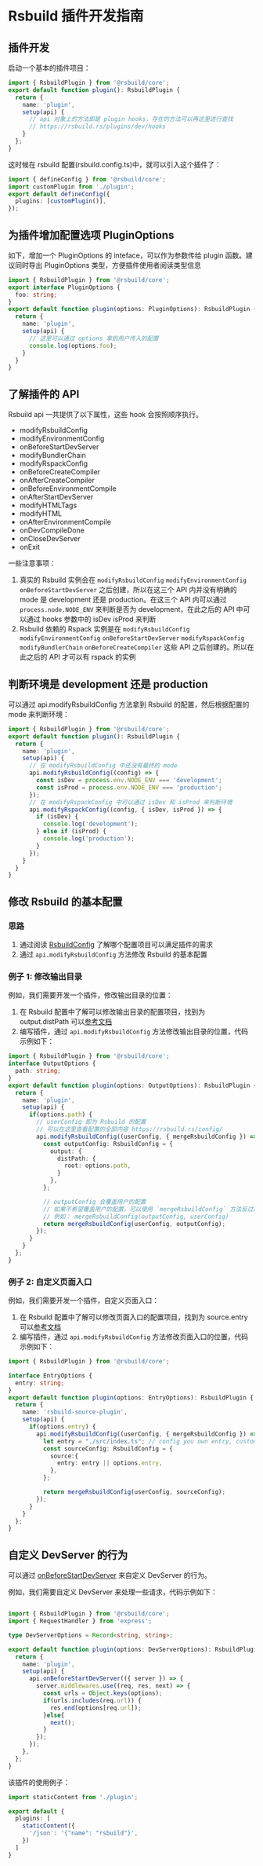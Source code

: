 # Rsbuild 插件开发指南

## 插件开发

启动一个基本的插件项目：

```typescript
import { RsbuildPlugin } from '@rsbuild/core';
export default function plugin(): RsbuildPlugin {
  return {
    name: 'plugin',
    setup(api) {
      // api 对象上的方法即是 plugin hooks，存在的方法可以再这里进行查找
      // https://rsbuild.rs/plugins/dev/hooks
    }
  };
}
```

这时候在 rsbuild 配置(rsbuild.config.ts)中，就可以引入这个插件了：

```typescript
import { defineConfig } from '@rsbuild/core';
import customPlugin from './plugin';
export default defineConfig({
  plugins: [customPlugin()],
});
```

## 为插件增加配置选项 PluginOptions

如下，增加一个 PluginOptions 的 inteface，可以作为参数传给 plugin 函数。建议同时导出 PluginOptions 类型，方便插件使用者阅读类型信息

```typescript
import { RsbuildPlugin } from '@rsbuild/core';
export interface PluginOptions {
  foo: string;
}
export default function plugin(options: PluginOptions): RsbuildPlugin {
  return {
    name: 'plugin',
    setup(api) {
      // 这里可以通过 options 拿到用户传入的配置
      console.log(options.foo);
    }
  }
}
```

## 了解插件的 API

Rsbuild api 一共提供了以下属性，这些 hook 会按照顺序执行。

- modifyRsbuildConfig
- modifyEnvironmentConfig
- onBeforeStartDevServer
- modifyBundlerChain
- modifyRspackConfig
- onBeforeCreateCompiler
- onAfterCreateCompiler
- onBeforeEnvironmentCompile
- onAfterStartDevServer
- modifyHTMLTags
- modifyHTML
- onAfterEnvironmentCompile
- onDevCompileDone
- onCloseDevServer
- onExit

一些注意事项：
1. 真实的 Rsbuild 实例会在 `modifyRsbuildConfig` `modifyEnvironmentConfig` `onBeforeStartDevServer` 之后创建，所以在这三个 API 内并没有明确的 mode 是 development 还是 production。在这三个 API 内可以通过 `process.node.NODE_ENV` 来判断是否为 development，在此之后的 API 中可以通过 hooks 参数中的 isDev isProd 来判断
2. Rsbuild 依赖的 Rspack 实例是在 `modifyRsbuildConfig` `modifyEnvironmentConfig` `onBeforeStartDevServer` `modifyRspackConfig` `modifyBundlerChain` `onBeforeCreateCompiler` 这些 API 之后创建的。所以在此之后的 API 才可以有 rspack 的实例


## 判断环境是 development 还是 production

可以通过 api.modifyRsbuildConfig 方法拿到 Rsbuild 的配置，然后根据配置的 mode 来判断环境：

```typescript
import { RsbuildPlugin } from '@rsbuild/core';
export default function plugin(): RsbuildPlugin {
  return {
    name: 'plugin',
    setup(api) {
      // 在 modifyRsbuildConfig 中还没有最终的 mode
      api.modifyRsbuildConfig((config) => {
        const isDev = process.env.NODE_ENV === 'development';
        const isProd = process.env.NODE_ENV === 'production';
      });
      // 在 modifyRspackConfig 中可以通过 isDev 和 isProd 来判断环境
      api.modifyRspackConfig((config, { isDev, isProd }) => {
        if (isDev) {
          console.log('development');
        } else if (isProd) {
          console.log('production');
        }
      });
    }
  }
}
```

## 修改 Rsbuild 的基本配置

### 思路

1. 通过阅读 [RsbuildConfig](https://rsbuild.rs/config/) 了解哪个配置项目可以满足插件的需求
2. 通过 `api.modifyRsbuildConfig` 方法修改 Rsbuild 的基本配置

### 例子 1: 修改输出目录

例如，我们需要开发一个插件，修改输出目录的位置：

1. 在 Rsbuild 配置中了解可以修改输出目录的配置项目，找到为 output.distPath 可以[参考文档](https://rsbuild.rs/config/output/dist-path)
2. 编写插件，通过 `api.modifyRsbuildConfig` 方法修改输出目录的位置，代码示例如下：

```typescript
import { RsbuildPlugin } from '@rsbuild/core';
interface OutputOptions {
  path: string;
}
export default function plugin(options: OutputOptions): RsbuildPlugin {
  return {
    name: 'plugin',
    setup(api) {
      if(options.path) {
        // userConfig 即为 Rsbuild 的配置
        // 可以在这里查看配置的全部内容 https://rsbuild.rs/config/
        api.modifyRsbuildConfig((userConfig, { mergeRsbuildConfig }) => {
          const outputConfig: RsbuildConfig = {
            output: {
              distPath: {
                root: options.path,
              }
            },
          };

          // outputConfig 会覆盖用户的配置
          // 如果不希望覆盖用户的配置，可以使用 `mergeRsbuildConfig` 方法反过来传递
          // 例如： mergeRsbuildConfig(outputConfig, userConfig)
          return mergeRsbuildConfig(userConfig, outputConfig);
        });
      }
    }
  };
}
```
### 例子 2: 自定义页面入口

例如，我们需要开发一个插件，自定义页面入口：

1. 在 Rsbuild 配置中了解可以修改页面入口的配置项目，找到为 source.entry 可以[参考文档](https://rsbuild.rs/config/source/entry)
2. 编写插件，通过 `api.modifyRsbuildConfig` 方法修改页面入口的位置，代码示例如下：

```typescript
import { RsbuildPlugin } from '@rsbuild/core';

interface EntryOptions {
  entry: string;
}
export default function plugin(options: EntryOptions): RsbuildPlugin {
  return {
    name: 'rsbuild-source-plugin',
    setup(api) {
      if(options.entry) {
        api.modifyRsbuildConfig((userConfig, { mergeRsbuildConfig }) => {
          let entry = "./src/index.ts"; // config you own entry, custom your logic here
          const sourceConfig: RsbuildConfig = {
            source:{
              entry: entry || options.entry,
            },
          };

          return mergeRsbuildConfig(userConfig, sourceConfig);
        });
      }
    }
  };
}
```


## 自定义 DevServer 的行为

可以通过 [onBeforeStartDevServer](https://rsbuild.rs/zh/plugins/dev/hooks#onbeforestartdevserver) 来自定义 DevServer 的行为。

例如，我们需要自定义 DevServer 来处理一些请求，代码示例如下：

```typescript

import { RsbuildPlugin } from '@rsbuild/core';
import { RequestHandler } from 'express';

type DevServerOptions = Record<string, string>;

export default function plugin(options: DevServerOptions): RsbuildPlugin {
  return {
    name: 'plugin',
    setup(api) {
      api.onBeforeStartDevServer(({ server }) => {
        server.middlewares.use((req, res, next) => {
          const urls = Object.keys(options);
          if(urls.includes(req.url)) {
            res.end(options[req.url]);
          }else{
            next();
          }
        });
      });
    },
  };
}
```

该插件的使用例子：

```typescript
import staticContent from './plugin';

export default {
  plugins: [
    staticContent({
      '/json': '{"name": "rsbuild"}',
    })
  ]
}
```
